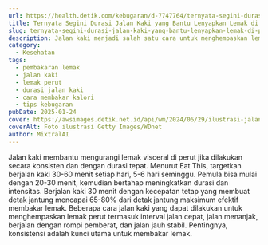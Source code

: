 ```yaml
---
url: https://health.detik.com/kebugaran/d-7747764/ternyata-segini-durasi-jalan-kaki-yang-bantu-lenyapkan-lemak-di-perut
title: Ternyata Segini Durasi Jalan Kaki yang Bantu Lenyapkan Lemak di Perut
slug: ternyata-segini-durasi-jalan-kaki-yang-bantu-lenyapkan-lemak-di-perut
description: Jalan kaki menjadi salah satu cara untuk menghempaskan lemak-lemak di perut. Berapa durasi yang ideal untuk bisa mendapatkan hasil maksimal?
category:
  - Kesehatan
tags:
  - pembakaran lemak
  - jalan kaki
  - lemak perut
  - durasi jalan kaki
  - cara membakar kalori
  - tips kebugaran
pubDate: 2025-01-24
cover: https://awsimages.detik.net.id/api/wm/2024/06/29/ilustrasi-jalan-kaki_169.jpeg?wid=54&w=650&v=1&t=jpeg
coverAlt: Foto ilustrasi Getty Images/WDnet
author: MixtralAI
---
```

Jalan kaki membantu mengurangi lemak visceral di perut jika dilakukan secara konsisten dan dengan durasi tepat. Menurut Eat This, targetkan berjalan kaki 30-60 menit setiap hari, 5-6 hari seminggu. Pemula bisa mulai dengan 20-30 menit, kemudian bertahap meningkatkan durasi dan intensitas. Berjalan kaki 30 menit dengan kecepatan tetap yang membuat detak jantung mencapai 65-80% dari detak jantung maksimum efektif membakar lemak. Beberapa cara jalan kaki yang dapat dilakukan untuk menghempaskan lemak perut termasuk interval jalan cepat, jalan menanjak, berjalan dengan rompi pemberat, dan jalan jauh stabil. Pentingnya, konsistensi adalah kunci utama untuk membakar lemak.
